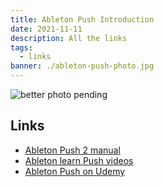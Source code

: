 ```yaml
---
title: Ableton Push Introduction
date: 2021-11-11
description: All the links
tags:
  - links
banner: ./ableton-push-photo.jpg
---
```


![better photo pending](ableton-push-photo.jpg)

## Links

- [Ableton Push 2 manual](https://www.ableton.com/en/manual/using-push-2/)
- [Ableton learn Push videos](https://www.ableton.com/en/push/learn-push/)
- [Ableton Push on Udemy](https://www.udemy.com/course/ableton-push-workflow-and-production/)